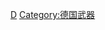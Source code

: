 {{Commonscat|Armoured fighting vehicles of Germany}}
[[Category:各國裝甲戰鬥車輛|D]]
[[Category:德国武器|Category:德国武器]]
